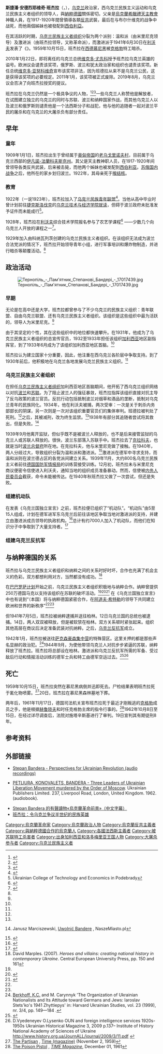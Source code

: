 {{noteTA
|1=zh-cn:班杰拉; zh-tw:班德拉;
|2=zh-cn:克格勃; zh-tw:格別烏;
|3=zh-cn:尤先科; zh-tw:尤申科;
|4=zh-cn:利沃夫; zh-tw:利維夫;
}}
{{Infobox officeholder
| name                = 斯捷潘·班杰拉<br />{{lang|uk|Степан Бандера}}
| image               = SBandera.jpg
| imagesize           =
| smallimage          =
| caption             = 斯捷潘·班杰拉
| birth_date          = 1909年1月1日
| birth_place         = {{flag|Austria-Hungary}}[[加利西亞_(中歐)|加利西亚]][[舊乌格里尼夫|舊乌格里尼夫]]
| death_date          = {{Death date and age|1959|10|15|1909|1|1|df=y}}
| death_place         = {{flag|West Germany}}[[拜仁州|拜仁州]][[慕尼黑|慕尼黑]]
| order               =
| office              =
| term_start          =
| term_end            =
| nationality         = [[乌克兰|乌克兰]]
| spouse              =
| party               =
| children            =
| residence           =
| occupation          = [[政治家|政治家]]
| religion            =
| footnotes           =
|nickname           =
|allegiance = {{flagicon|Ukraine}} [[1941年乌克兰国政府|1941年乌克兰国政府]]
|branch = [[File:OUN-r_Flag_1941.svg|22px]] [[烏克蘭反抗軍|烏克蘭反抗軍]]
|rank =
|unit =
|commands =
|battles = [[第二次世界大战|第二次世界大战]]
}}

'''斯捷潘·安德烈耶维奇·班杰拉'''（{{lang-uk|Степан Андрійович Бандера}}，{{bd|1909年|1月1日|1959年|10月15日|catIdx=Bandera, Stepan}}），[[乌克兰|乌克兰]]政治家，西乌克兰民族主义运动和乌克兰民族主义者组织的领导人，與[[納粹德國|納粹德國]]關係密切。父亲是[[烏克蘭希臘禮天主教會|烏克蘭希臘禮天主教會]]神職人員，在1917-1920年間曾領導各類[[反共|反共]]武裝，最后在与布尔什维克的战争中战死，而他兩個姊妹也被發配到[[西伯利亞|西伯利亞]]。

在其活跃的时期，[[乌克兰民族主义者组织|乌克兰民族主义者组织]]分裂为两个派别：温和派（由米里尼克领导）及激进派（由班杰拉领导，又称革命派），而激进派于1941年6月30日在[[利沃夫|利沃夫]]发表了《{{le|乌克兰国独立宣言|Declaration of Ukrainian Independence}}》。1959年10月15日，班杰拉在[[西德|西德]][[慕尼黑|慕尼黑]]被[[克格勃|克格勃]]特工暗杀。

2010年1月22日，即将离任的乌克兰总统[[維克多·尤先科|维克多·尤先科]]授予班杰拉乌克兰英雄的谥号。欧洲议会谴责该奖项，俄罗斯、波兰和犹太政治家和组织也谴责该奖项。新任总统[[維克多·亞努科維奇|维克多·亚努科维奇]]宣布该奖项非法，因为班德拉从来不是乌克兰公民，这是获得该奖项的必要规定。2011年1月，该奖项被正式废除。2019年8月，乌克兰议会否决了向班杰拉授奖的提议。

班杰拉在乌克兰仍然是一个极具争议的人物，<ref>{{Citation|last=Reuters|first=Thomson|title=Ukrainians mark birthday anniversary of controversial nationalist|url=https://www.reuters.com/video/2016/01/01/ukrainians-mark-birthday-anniversary-of?videoId=366885439&videoChannel=14073|access-date=27 November 2018|archive-date=2018-11-28|archive-url=https://web.archive.org/web/20181128075247/https://www.reuters.com/video/2016/01/01/ukrainians-mark-birthday-anniversary-of?videoId=366885439&videoChannel=14073}}</ref><ref>{{Cite news|url=https://www.euronews.com/2016/01/02/ukrainians-march-in-honour-of-controversial-nationalist-hero-stepan-bandera|title=Ukrainians march in honour of controversial nationalist hero Stepan Bandera|date=2 January 2016|work=euronews|access-date=27 November 2018|language=en|archive-date=2022-03-15|archive-url=https://web.archive.org/web/20220315141448/https://www.euronews.com/2016/01/02/ukrainians-march-in-honour-of-controversial-nationalist-hero-stepan-bandera}}</ref><ref>{{Cite web|title=Dear Ukraine: Please Don't Shoot Yourself in the Foot|url=https://foreignpolicy.com/2015/04/27/dear-ukraine-please-dont-shoot-yourself-in-the-foot-nationalists-russia-bandera-rada/|access-date=27 November 2018|last=Cohen|first=Josh|website=Foreign Policy|language=en|archive-date=2022-03-02|archive-url=https://web.archive.org/web/20220302170340/https://foreignpolicy.com/2015/04/27/dear-ukraine-please-dont-shoot-yourself-in-the-foot-nationalists-russia-bandera-rada/}}</ref>一些乌克兰人称赞他是解放者，在试图建立独立的乌克兰的同时与苏联、波兰和纳粹国家作战，而其他乌克兰人以及波兰和俄罗斯则谴责他是一个法西斯分子和战犯，他与他的追随者一起对波兰平民的屠杀和在乌克兰的大屠杀负有部分责任。

==早年==
===童年===
1909年1月1日，班杰拉出生于曾经属于[[奥匈帝国|奥匈帝国]]的[[老乌戈里诺夫村|老乌戈里诺夫村]]，目前属于乌克兰西部的[[伊凡諾-法蘭科夫斯克州|伊凡諾-法蘭科夫斯克州]]。其父是天主教神职人员，在1917-1920年间曾领导各类反共武装，后来被击毙，而他两个姊妹也被发配到[[西伯利亚|西伯利亚]]。[[苏俄国内战争|苏俄国内战争]]之后，他所在的家乡划归波兰。1922年，其母亲死于[[喉结核|喉结核]]。

===教育===
1922年（一说1923年），班杰拉加入了[[乌克兰民族青年联盟|乌克兰民族青年联盟]]<ref name="aa">{{Cite web|title=班杰拉：令乌克兰争议半世纪的民族英雄|url=http://history.huanqiu.com/world/2010-04/764369.html|access-date=2012-02-02|archive-date=2010-10-16|archive-url=https://web.archive.org/web/20101016164053/http://history.huanqiu.com/world/2010-04/764369.html}}</ref>。当他从高中毕业时曾计划前往[[捷克斯洛伐克|捷克斯洛伐克]]的[[乌克兰技术与经济学院就读|乌克兰技术与经济学院就读]]，但碍于波兰政府未批准发予证件而未能成行<ref>Ukrainian College of Technology and Economics in Podebrady</ref>。

1928年，班杰拉在[[利沃夫|利沃夫]]综合技术学院报名参与了农艺学课程<ref name="encyclopediaofukraine.com">{{Cite web |url=http://www.encyclopediaofukraine.com/pages/B/A/BanderaStepan.htm |title=Bandera, Stepan |publisher=Encyclopediaofukraine.com |date= |accessdate=2010-03-17 |archive-date=2006-11-13 |archive-url=https://web.archive.org/web/20061113095523/http://www.encyclopediaofukraine.com/pages/B/A/BanderaStepan.htm |dead-url=no }}</ref> ——少数几个向乌克兰人开放的课程之一<ref name="bb">{{Cite web |url=http://exlibris.org.ua/murders/r04.html |title=Murdered by Moscow. - [4] Stepan Bandera, His Life and Struggle (by Danylo Chaykovsky) |publisher=Exlibris.org.ua |date= |accessdate=2010-03-17 |archive-date=2016-03-03 |archive-url=https://web.archive.org/web/20160303193823/http://exlibris.org.ua/murders/r04.html |dead-url=no }}</ref>。

1929年加入由科纳瓦列茨创建的乌克兰民族主义者组织。在该组织无法成为波兰合法党派的情况下，班杰拉开始领导青年小组，进行军事培训和爆炸物制造，并进行暗杀等颠覆活动。<ref name='aa' />

==政治活动==
[[File:Тернопіль_-_Пам'ятник_Степанові_Бандері_-_17017439.jpg|thumb]]
===早期===
无论是在高中还是大学，班杰拉都曾参与了不少乌克兰的民族主义组织：青年联盟、自由乌克兰联盟、还有乌克兰民族主义者组织。该组织是这些组织中最为活跃的，领导人为米里尼克。<ref name='bb' />

由于其坚定的个性，其在这些组织中的地位都快速攀升。在1931年，他成为了乌克兰民族主义者组织的总宣传官员，1932至1933年担任该组织[[加利西亞_(中歐)|加利西亚]]地区副指挥官，到了1933年6月成为了该组织加利西亚地区首脑。<ref name='encyclopediaofukraine.com' />

班杰拉认为建立国家十分重要，因此，他注重在西乌克兰各阶层中争取支持。到了1930年前后，他积极地在乌克兰各地发展乌克兰民族主义组织。<ref name='bb' />

===乌克兰民族主义者组织===
在担任[[乌克兰民族主义者组织|乌克兰民族主义者组织]]加利西亚地区首脑期间，他开拓了西乌克兰组织网络以对抗[[波兰|波兰]]和[[苏联|苏联]]。为了阻止波兰人的强征暴敛，班杰拉指挥该组织直接对抗主导了反乌政策的波兰官员。反抗行动包括抵制波兰对烟草和酒品的垄断，抵制对乌克兰青年的民族同化。1934年，他在利沃夫被捕，两次受审：一次是关于刺杀内务部部长的阴谋，另一次则是一次对该组织重要官员们的集体审判。班德拉被判处了死刑。<ref name='encyclopediaofukraine.com' />之后，其被减刑，改为终生监禁。<ref name='encyclopediaofukraine.com' />1938年有部分其追随者尝试将其救出，但是失败。<ref>{{pl icon}} Janusz Marciszewski, [http://wielkopolska.naszemiasto.pl/turystyka/specjalna_artykul/15004.html Uwolnić Banderę] {{webarchive|url=https://web.archive.org/web/20090703045814/http://wielkopolska.naszemiasto.pl/turystyka/specjalna_artykul/15004.html |date=2009-07-03 }}, NaszeMiasto.pl</ref>

1939年9月他离开监狱，但似乎既不是被波兰人释放的，也不是后来接管监狱的乌克兰人或苏联人释放的。很快，波兰东部落入苏联手中。班杰拉去了[[克拉科夫|克拉科夫]]，也就是当时[[波兰总督府|波兰总督府]]所在地。在克拉科夫，他与米里尼克做了接触。在1940年，两人分歧过大，导致组织分裂为温和派和激进派。<ref>{{Cite web |url=http://www.britannica.com/EBchecked/topic/612921/Ukraine/30082/World-War-II-and-its-aftermath#ref=ref404610 |title=Ukraine :: World War II and its aftermath - Britannica Online Encyclopedia |publisher=Britannica.com |date= |accessdate=2010-03-17 |archive-date=2014-10-13 |archive-url=https://web.archive.org/web/20141013195956/http://www.britannica.com/EBchecked/topic/612921/Ukraine/30082/World-War-II-and-its-aftermath/#ref=ref404610 |dead-url=no }}</ref>激进派在德军中寻求支持，而温和派则在波兰德占区的各党派间建立关系。1939年11月，大约800名乌克兰民族主义者前往[[德国国防军情报局|德国国防军情报局]]的训练营接受训练。12月初，班杰拉未与米里尼克商议便密令信使进入利沃夫，通知当地的组织成员准备暴动。然而，信使被[[内务人民委员会|内务人民委员会]]截获，命令未能被传达。在1940年秋班杰拉又做了一次尝试，但还是失败。

===组建机动队===
在发表《乌克兰国独立宣言》之前，班杰拉便已组织了“机动队”。“机动队”由5至15人组成，计划在德军进军东乌克兰后前往该地区争取当地对激进派的支持，并建立由激进派成员领导的执政机构。<ref name="ReferenceA">{{lang|uk|ОУН в 1941 році: документи: В 2-х ч Ін-т історії України НАН України К. 2006 ISBN 966-02-2535-0}}</ref>总计有约7000人加入了机动队，而他们在知识分子中争取到了大量支持者。<ref>{{Cite web |author=  By Sviatoslav LYPOVETSKY |url=http://www.day.kiev.ua/264657/ |script-title=uk:Eight decades of struggle /ДЕНЬ/ |publisher=Day.kiev.ua |date= |accessdate=2010-03-17 |archive-date=2012-11-08 |archive-url=https://web.archive.org/web/20121108060040/http://www.day.kiev.ua/264657/ |dead-url=no }}</ref>

===组建乌克兰反抗军===
{{Further|烏克蘭反抗軍}}

==与纳粹德国的关系==
班杰拉与乌克兰民族主义者组织和纳粹之间的关系时好时坏，合作也充满了机会主义的色彩。双方都想利用对方，当然都没有成功。<ref>David Marples. (2007). ''Heroes and villains: creating national history in contemporary Ukraine ''. Central European University Press, pp. 150 and 161</ref>

在[[巴巴罗萨计划|巴巴罗萨计划]]开始之前，乌克兰民族主义者组织积极地与纳粹合作。纳粹曾提供250万德国马克以支持该组织在苏联的破坏活动。<ref name="ReferenceA"/><ref name="history.org.ua">{{lang|uk|Організація українських націоналістів і Українська повстанська армія. Інститут історії НАН України.2004р Організація українських націоналістів і Українська повстанська армія, Раздел 1 http://www.history.org.ua/LiberUA/Book/Upa/1.pdf  стр. 17-30}}</ref><ref name="autogenerated1940">{{lang|uk|І.К. Патриляк. Військова діяльність ОУН(Б) у 1940—1942 роках. — Університет імені Шевченко \Ін-т історії України НАН України Київ, 2004 (No ISBN)}}</ref>
在《乌克兰国独立宣言》中也有说到“（本国）将与纳粹德国紧密合作，在[[阿道夫·希特勒|阿道夫·希特勒]]的领导下共同建立欧洲和世界的新秩序”<ref name="ReferenceA"/><ref name="autogenerated1940"/>

但1941年7月5日，班杰拉被纳粹逮捕并送往柏林。12日乌克兰国的总统也被逮捕。14日，两人双双被释放，但是被软禁在柏林。双方关系顿时紧张起来。组织其他高层在商议后决定准备武装对抗纳粹。之后，[[乌克兰反抗军|乌克兰反抗军]]成立。

1942年1月，班杰拉被送往[[萨克森豪森集中营|萨克森豪森集中营]]的特殊营区。这里关押的都是那些声名显赫的政治犯。<ref name="Berkhoff, K.C 1999 pp. 149">[[Karel_C._Berkhoff|Berkhoff, K.C.]] and M. Carynnyk 'The Organization of Ukrainian Nationalists and Its Attitude toward Germans and Jews: Iaroslav Stets'ko's 1941 Zhyttiepys' in: Harvard Ukrainian Studies, vol. 23 (1999), nr. 3/4, pp. 149—184 .</ref>1944年9月，为使他带领乌克兰人对抗步步紧逼的苏联，纳粹释放了班杰拉。班杰拉将总部设在柏林。激进派和乌克兰反抗军所需的军备、受过敌后行动和情报活动训练的德军士兵和特工由德军空运过去。<ref name="Ukrainian Insurgent Army p.338">{{Cite web|url=http://history.org.ua/oun_upa/upa/18.pdf|archiveurl=https://web.archive.org/web/20090325095047/http://history.org.ua/oun_upa/upa/18.pdf|deadurl=y|title=''Organization of Ukrainian Nationalists and the Ukrainian Insurgent Army'', p.338|archivedate=2009年3月25日}}</ref><ref name="D.Vyedeneyev O p.137">D.Vyedeneyev O.Lysenko  OUN and foreign intelligence services 1920s-1950s Ukrainian Historical Magazine 3, 2009 p.137– Institute of History National Academy of Sciences of Ukraine    http://www.history.org.ua/JournALL/journal/2009/3/11.pdf {{Wayback|url=http://www.history.org.ua/JournALL/journal/2009/3/11.pdf |date=20120302234135 }}</ref>

==死亡==
1959年10月15日，班杰拉突然在慕尼黑病倒并迅即死去。尸检结果表明班杰拉死于氰化物喷雾。<ref name=TIME>[http://www.time.com/time/magazine/article/0,9171,892820,00.html The Partisan] {{Wayback|url=http://www.time.com/time/magazine/article/0,9171,892820,00.html |date=20130827145606 }}, [[Time_(magazine)|Time (magazine)]] (November 2, 1959)</ref>20日，班杰拉在慕尼黑森林墓地下葬。

两年后，1961年11月17日，德国司法机关宣布班杰拉死于最近才刚叛逃的[[克格勃|克格勃]]成员{{le|伯格丹·施塔辛斯基|Bohdan Stashynsky}}之手，他是根据[[赫鲁晓夫|赫鲁晓夫]]和时任克格勃主席的指令行事的。<ref>[http://www.time.com/time/magazine/article/0,9171,938806,00.html The Poison Pistol] {{Wayback|url=http://www.time.com/time/magazine/article/0,9171,938806,00.html |date=20130721200241 }}, ''[[TIME_Magazine|TIME Magazine]]'', December 01, 1961</ref>1962年10月8日至15日，在经过详尽调查后，法院对施塔辛斯基进行了审判。19日宣判其有期徒刑8年。

==参考资料==
{{reflist|2}}

==外部链接==
{{Commons category|Stepan Bandera}}

* {{en}} [[iarchive:Stepan-Bandera|Stepan Bandera - Perspectives for Ukrainian Revolution (audio recordings)]] 
* {{en}} [[iarchive:qatal|PETLIURA, KONOVALETS, BANDERA - Three Leaders of Ukrainian Liberation Movement murdered by the Order of  Moscow]]. Ukrainian Publishers Limited. 237, Liverpool Road, London, United Kingdom. 1962. (audiobook).
* [https://www.youtube.com/watch?v=dxG7_qzlPbg&index=1&list=PL69LZ_bOUE4CWx-mYNCZdIBhLxe5ndO5w Stepan Bandera 的有聲讀物«烏克蘭革命前景»（中文字幕）] {{Wayback|url=https://www.youtube.com/watch?v=dxG7_qzlPbg&index=1&list=PL69LZ_bOUE4CWx-mYNCZdIBhLxe5ndO5w |date=20200723214508 }}
*[https://web.archive.org/web/20101016164053/http://history.huanqiu.com/world/2010-04/764369.html 班杰拉：令乌克兰争议半世纪的民族英雄]

{{Authority control}}

[[Category:烏克蘭革命家|Category:烏克蘭革命家]]
[[Category:烏克蘭政治人物|Category:烏克蘭政治人物]]
[[Category:烏克蘭反共主義者|Category:烏克蘭反共主義者]]
[[Category:與納粹德國合作的烏克蘭人|Category:與納粹德國合作的烏克蘭人]]
[[Category:各國法西斯主義者|Category:各國法西斯主義者]]
[[Category:被苏联特工杀害者|Category:被苏联特工杀害者]]
[[Category:出身加利西亚和洛多梅里亚王国人物|Category:出身加利西亚和洛多梅里亚王国人物]]
[[Category:大屠杀参与者|Category:大屠杀参与者]]
[[Category:乌克兰民族主义者|Category:乌克兰民族主义者]]